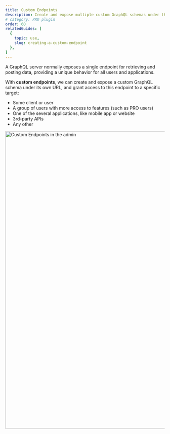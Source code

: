 ```yaml
---
title: Custom Endpoints
description: Create and expose multiple custom GraphQL schemas under their own URL, for different users, applications, external services, or other.
# category: PRO plugin
order: 60
relatedGuides: [
  {
    topic: use,
    slug: creating-a-custom-endpoint
  },
]
---
```


A GraphQL server normally exposes a single endpoint for retrieving and posting data, providing a unique behavior for all users and applications.

With **custom endpoints**, we can create and expose a custom GraphQL schema under its own URL, and grant access to this endpoint to a specific target:

- Some client or user
- A group of users with more access to features (such as PRO users)
- One of the several applications, like mobile app or website
- 3rd-party APIs
- Any other

<Image
  src="/assets/guides/upstream/custom-endpoints-page.png"
  width="1024"
  height="940"
  alt="Custom Endpoints in the admin"
  caption="Custom Endpoints in the admin"
/>
